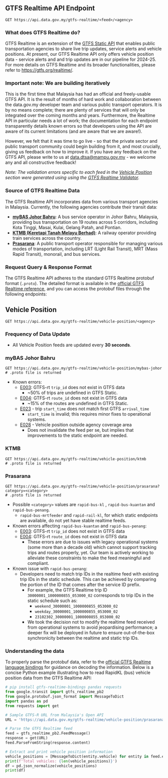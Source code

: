 
## GTFS Realtime API Endpoint

<Head>
  <title>GTFS-R - Open API Docs</title>
</Head>

```http
GET https://api.data.gov.my/gtfs-realtime/<feed>/<agency>
```

### What does GTFS Realtime do?

GTFS Realtime is an extension of the [GTFS Static API](gtfs-static) that enables public transportation agencies to share live trip updates, service alerts and vehicle positions.
At present, our GTFS Realtime API only offers vehicle position data - service alerts and and trip updates are in our pipeline for 2024-25. For more details on GTFS Realtime and its broader functionalities, please refer to https://gtfs.org/realtime/.

### Important note: We are building iteratively

This is the first time that Malaysia has had an official and freely-usable GTFS API. It is the result of months of hard work and collaboration between the data.gov.my developer team and various public transport operators. It is by no means complete; there are plenty of services that will only be integrated over the coming months and years. Furthermore, the Realtime API in particular needs a lot of work; the documentation for each endpoint transparently details known errors so that developers using the API are aware of its current limitations (and are aware that we are aware!).

However, we felt that it was time to go live - so that the private sector and public transport community could begin building from it, and most crucially, giving us feedback on how to improve it.
If you have any feedback on the GTFS API, please write to us at data.dtsa@mampu.gov.my - we welcome any and all constructive feedback!

_Note: The validation errors specific to each feed in the [Vehicle Position](#vehicle-position) section were generated using using the [GTFS Realtime Validator](https://github.com/MobilityData/gtfs-realtime-validator)._

### Source of GTFS Realtime Data

The GTFS Realtime API incorporates data from various transport agencies in Malaysia. Currently, the following agencies contribute their transit data:

- [**myBAS Johor Bahru**](https://www.causewaylink.com.my/mybas/en/): A bus service operator in Johor Bahru, Malaysia, providing bus transportation on 19 routes across 5 corridors, including Kota Tinggi, Masai, Kulai, Gelang Patah, and Pontian.
- [**KTMB (Keretapi Tanah Melayu Berhad)**](https://www.ktmb.com.my/): A railway operator providing train services across the country.
- [**Prasarana**](https://myrapid.com.my/): A public transport operator responsible for managing various modes of transportation, including LRT (Light Rail Transit), MRT (Mass Rapid Transit), monorail, and bus services.

### Request Query & Response Format

The GTFS Realtime API adheres to the standard GTFS Realtime protobuf format (`.proto`).
The detailed format is available in the [official GTFS Realtime reference](https://gtfs.org/realtime/proto/), and you can access the protobuf files through the following endpoints:

## Vehicle Position

```http
GET https://api.data.gov.my/gtfs-realtime/vehicle-position/<agency>
```

### Frequency of Data Update

- All Vehicle Position feeds are updated every **30 seconds**.

### myBAS Johor Bahru

```http
GET https://api.data.gov.my/gtfs-realtime/vehicle-position/mybas-johor
# .proto file is returned
```

- Known errors:
  - [E003](https://github.com/MobilityData/gtfs-realtime-validator/blob/master/RULES.md#E003): GTFS-rt `trip_id` does not exist in GTFS data
    - ~50% of trips are undefined in GTFS Static.
  - [E004](https://github.com/MobilityData/gtfs-realtime-validator/blob/master/RULES.md#E004): GTFS-rt `route_id` does not exist in GTFS data
    - ~15% of the routes are undefined in GTFS Static.
  - [E023](https://github.com/MobilityData/gtfs-realtime-validator/blob/master/RULES.md#E023) - trip `start_time` does not match first GTFS `arrival_time`
    - `start_time` is invalid; this requires minor fixes to operational systems.
  - [E028](https://github.com/MobilityData/gtfs-realtime-validator/blob/master/RULES.md#E028) - Vehicle position outside agency coverage area
    - Does not invalidate the feed per se, but implies that improvements to the static endpoint are needed.

### KTMB

```http
GET https://api.data.gov.my/gtfs-realtime/vehicle-position/ktmb
# .proto file is returned
```

### Prasarana

```http
GET https://api.data.gov.my/gtfs-realtime/vehicle-position/prasarana?category=<category>
# .proto file is returned
```

- Possible `<category>` values are `rapid-bus-kl` , `rapid-bus-kuantan` and `rapid-bus-penang`.
  - `rapid-bus-mrtfeeder` and `rapid-rail-kl`, for which static endpoints are available, do not yet have stable realtime feeds.
- Known errors affecting `rapid-bus-kuantan` and `rapid-bus-penang`:
  - [E003](https://github.com/MobilityData/gtfs-realtime-validator/blob/master/RULES.md#E003): GTFS-rt `trip_id` does not exist in GTFS data
  - [E004](https://github.com/MobilityData/gtfs-realtime-validator/blob/master/RULES.md#E004): GTFS-rt `route_id` does not exist in GTFS data
    - These errors are due to issues with legacy operational systems (some more than a decade old) which cannot support tracking trips and routes properly, yet. Our team is actively working to alleviate these constraints to make the feed meaningful and compliant.
- Known issue with `rapid-bus-penang`:
  - Developers need to match trip IDs in the realtime feed with existing trip IDs in the static schedule. This can be achieved by comparing the portion of the ID that comes after the service ID prefix.
    - For example, the GTFS Realtime trip ID `30000001_1000000855_053000_02` corresponds to trip IDs in the static schedule such as:
      - `weekend_30000001_1000000855_053000_02`
      - `weekday_30000001_1000000855_053000_02`
      - `23102302_30000001_1000000855_053000_02`
    - We took the decision not to modify the realtime feed received from operational systems to avoid jeopardising performance; a deeper fix will be deployed in future to ensure out-of-the-box synchronicity between the realtime and static trip IDs.

### Understanding the data

To properly parse the protobuf data, refer to the [official GTFS Realtime language bindings](https://gtfs.org/realtime/language-bindings/)
for guidance on decoding the information.
Below is a concise Python example illustrating how to read RapidKL (bus) vehicle position data from the GTFS Realtime API:

```python
# pip install gtfs-realtime-bindings pandas requests
from google.transit import gtfs_realtime_pb2
from google.protobuf.json_format import MessageToDict
import pandas as pd
from requests import get

# Sample GTFS-R URL from Malaysia's Open API
URL = 'https://api.data.gov.my/gtfs-realtime/vehicle-position/prasarana?category=rapid-bus-kl'

# Parse the GTFS Realtime feed
feed = gtfs_realtime_pb2.FeedMessage()
response = get(URL)
feed.ParseFromString(response.content)

# Extract and print vehicle position information
vehicle_positions = [MessageToDict(entity.vehicle) for entity in feed.entity]
print(f'Total vehicles: {len(vehicle_positions)}')
df = pd.json_normalize(vehicle_positions)
print(df)
```
